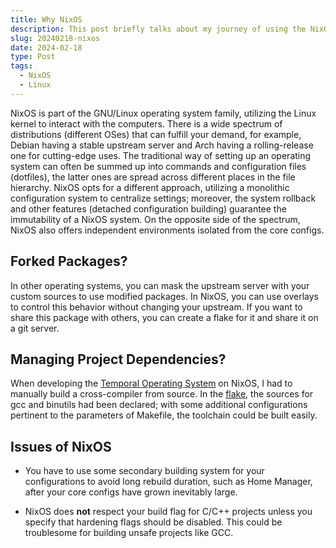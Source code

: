 ```yaml
---
title: Why NixOS
description: This post briefly talks about my journey of using the NixOS operating system.
slug: 20240218-nixos
date: 2024-02-18
type: Post
tags:
  - NixOS
  - Linux
---
```


NixOS is part of the GNU/Linux operating system family, utilizing the Linux kernel to interact with the computers. There
is a wide spectrum of distributions (different OSes) that can fulfill your demand, for example, Debian having a stable
upstream server and Arch having a rolling-release one for cutting-edge uses. The traditional way of setting up an operating
system can often be summed up into commands and configuration files (dotfiles), the latter ones are spread across different
places in the file hierarchy. NixOS opts for a different approach, utilizing a monolithic configuration system to centralize
settings; moreover, the system rollback and other features (detached configuration building) guarantee the immutability of
a NixOS system. On the opposite side of the spectrum, NixOS also offers independent environments isolated from the core configs.

## Forked Packages?

In other operating systems, you can mask the upstream server with your custom sources to use modified packages. In NixOS, you
can use overlays to control this behavior without changing your upstream. If you want to share this package with others, you
can create a flake for it and share it on a git server.

## Managing Project Dependencies?

When developing the [Temporal Operating System](https://github.com/algasami/temporal) on NixOS, I had to manually build a cross-compiler
from source. In the [flake](https://github.com/algasami/temporal/blob/main/toolchain/flake.nix), the sources for gcc and binutils had been
declared; with some additional configurations pertinent to the parameters of Makefile, the toolchain could be built easily.

## Issues of NixOS

- You have to use some secondary building system for your configurations to avoid long rebuild duration, such as Home Manager, after your
  core configs have grown inevitably large.

- NixOS does **not** respect your build flag for C/C++ projects unless you specify that hardening flags should be disabled. This could be
  troublesome for building unsafe projects like GCC.

